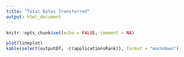 ```yaml
---
title: "Total Bytes Transferred"
output: html_document
---
```


```r
knitr::opts_chunk$set(echo = FALSE, comment = NA)
```
```r
plot(lineplot)
kable(select(outputDf, -c(applicationsRank)), format = "markdown")
```
